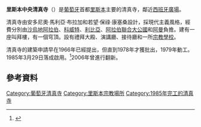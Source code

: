 {{Infobox religious building
|image=Mesquita Central de Lisboa Joao Paulo Conceiçao.jpg|300px
|caption=里斯本中央清真寺
|building_name=里斯本中央清真寺 <br>Mesquita Central de Lisboa
|location=[[葡萄牙|葡萄牙]][[里斯本|里斯本]]
|geo=
|religious_affiliation=[[伊斯蘭教|伊斯蘭教]]
|website=
|architect=安多尼奧‧馬利亞‧布拉加<br>若望‧保祿‧康塞桑
|architecture_type=清真寺
|architecture_style=現代主義
|year_completed=1985
|construction_cost=
|capacity=
|dome_quantity=1
|minaret_quantity=1
}}
'''里斯本中央清真寺'''（{{lang-pt|Mesquita Central de Lisboa}}）是[[葡萄牙|葡萄牙]]首都[[里斯本|里斯本]]主要的清真寺，鄰近[[西班牙廣場_(里斯本)|西班牙廣場]]。

清真寺由安多尼奧‧馬利亞‧布拉加和若望‧保祿‧康塞桑設計，採現代主義風格，經費分別由[[沙烏地阿拉伯|沙烏地阿拉伯]]、[[科威特|科威特]]、[[利比亞|利比亞]]、[[阿拉伯聯合大公國|阿拉伯聯合大公國]]和[[阿曼|阿曼]]負擔。建有一座叫拜樓，有一個穹頂。設有禮拜大殿、演講廳、接待廳和一所[[伊斯蘭學校|宗教學校]]。

清真寺的建築申請早在1966年已經提出，但直到1978年才獲批出，1979年動工。1985年3月29日落成啟用。<ref name="Hunter2002">{{cite book|author=Shireen Hunter|title=Islam, Europe's Second Religion: The New Social, Cultural, and Political Landscape|url=http://books.google.com/books?id=x3gvJiiCCB8C&pg=PA194|date=1 January 2002|publisher=Greenwood Publishing Group|isbn=978-0-275-97609-5|page=194|access-date=2015-07-29|archive-date=2017-04-09|archive-url=https://web.archive.org/web/20170409021313/https://books.google.com/books?id=x3gvJiiCCB8C&pg=PA194|dead-url=no}}</ref>2006年曾進行翻新。

==參考資料==
{{reflist}}

{{Coord|38|44|7.97|N|9|9|30.70|W|region:PT_scale:1000|display=title}}
[[Category:葡萄牙清真寺|Category:葡萄牙清真寺]]
[[Category:里斯本宗教場所|Category:里斯本宗教場所]]
[[Category:1985年完工的清真寺|Category:1985年完工的清真寺]]